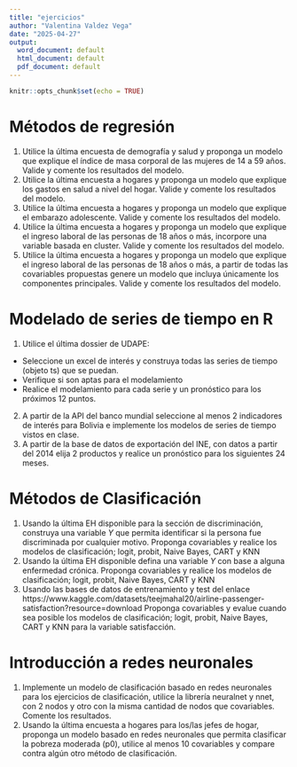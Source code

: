 ```yaml
---
title: "ejercicios"
author: "Valentina Valdez Vega"
date: "2025-04-27"
output:
  word_document: default
  html_document: default
  pdf_document: default
---
```


```r
knitr::opts_chunk$set(echo = TRUE)
```

# Métodos de regresión

1. Utilice la última encuesta de demografía y salud y proponga un modelo que explique el índice de masa corporal de las mujeres de 14 a 59 años. Valide y comente los resultados del modelo.
2. Utilice la última encuesta a hogares y proponga un modelo que explique los gastos en salud a nivel del hogar. Valide y comente los resultados del modelo.
3. Utilice la última encuesta a hogares y proponga un modelo que explique el embarazo adolescente. Valide y comente los resultados del modelo.
4. Utilice la última encuesta a hogares y proponga un modelo que explique el ingreso laboral de las personas de 18 años o más, incorpore una variable basada en cluster. Valide y comente los resultados del modelo.
5. Utilice la última encuesta a hogares y proponga un modelo que explique el ingreso laboral de las personas de 18 años o más, a partir de todas las covariables propuestas genere un modelo que incluya únicamente los componentes principales. Valide y comente los resultados del modelo.

# Modelado de series de tiempo en R

1. Utilice el última dossier de UDAPE:
  + Seleccione un excel de interés y construya todas las series de tiempo (objeto ts) que se puedan. 
  + Verifique si son aptas para el modelamiento
  + Realice el modelamiento para cada serie y un pronóstico para los próximos 12 puntos.
2. A partir de la API del banco mundial seleccione al menos 2 indicadores de interés para Bolivia e implemente los modelos de series de tiempo vistos en clase. 
3. A partir de la base de datos de exportación del INE, con datos a partir del 2014 elija 2 productos y realice un pronóstico para los siguientes 24 meses.

# Métodos de Clasificación

1. Usando la última EH disponible para la sección de discriminación, construya una variable $Y$ que permita identificar si la persona fue discriminada por cualquier motivo. Proponga covariables y realice los modelos de clasificación; logit, probit, Naive Bayes, CART y KNN
2. Usando la última EH disponible defina una variable $Y$ con base a alguna enfermedad crónica. Proponga covariables y realice los modelos de clasificación; logit, probit, Naive Bayes, CART y KNN
3. Usando las bases de datos de entrenamiento y test del enlace https://www.kaggle.com/datasets/teejmahal20/airline-passenger-satisfaction?resource=download Proponga covariables y evalue cuando sea posible los modelos de clasificación; logit, probit, Naive Bayes, CART y KNN para la variable satisfacción.

# Introducción a redes neuronales

1. Implemente un modelo de clasificación basado en redes neuronales para los ejercicios de clasificación, utilice la librería neuralnet y nnet, con 2 nodos y otro con la misma cantidad de nodos que covariables. Comente los resultados.
2. Usando la última encuesta a hogares para los/las jefes de hogar, proponga un modelo basado en redes neuronales que permita clasificar la pobreza moderada (p0), utilice al menos 10 covariables y compare contra algún otro método de clasificación. 
